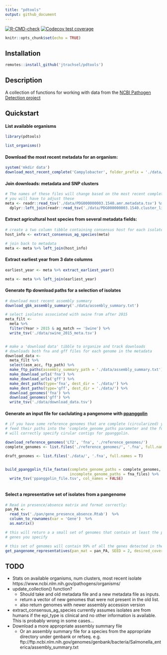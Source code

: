 ```yaml
---
title: "pdtools"
output: github_document
---
```


<!-- badges: start -->
  
[![R-CMD-check](https://github.com/Jtrachsel/pdtools/actions/workflows/R-CMD-check.yaml/badge.svg)](https://github.com/Jtrachsel/pdtools/actions/workflows/R-CMD-check.yaml)  [![Codecov test coverage](https://codecov.io/gh/Jtrachsel/pdtools/branch/main/graph/badge.svg)](https://app.codecov.io/gh/Jtrachsel/pdtools?branch=main)

<!-- badges: end -->

```r
knitr::opts_chunk$set(echo = TRUE)
```

## Installation


```r
remotes::install_github('jtrachsel/pdtools')
```

## Description  

A collection of functions for working with data from the
[NCBI Pathogen Detection project](https://www.ncbi.nlm.nih.gov/pathogens/)  


## Quickstart  

#### List available organisms

```r

library(pdtools)

list_organisms()

```



#### Download the most recent metadata for an organism:  
```r
system('mkdir data')
download_most_recent_complete('Campylobacter', folder_prefix = './data/')
```


#### Join downloads: metadata and SNP clusters

```r
# The names of these files will change based on the most recent complete data
# you will have to adjust these
meta <- readr::read_tsv('./data/PDG000000003.1540.amr.metadata.tsv') %>% 
  dplyr::left_join(readr::read_tsv('./data/PDG000000003.1540.cluster_list.tsv'))
```

#### Extract agricultural host species from several metadata fields:  
```r
# create a two column tibble containing consensus host for each isolate
host_info <- extract_consensus_ag_species(meta)

# join back to metadata
meta <- meta %>% left_join(host_info)
```

#### Extract earliest year from 3 date columns  
```r

earliest_year <- meta %>% extract_earliest_year()

meta <- meta %>% left_join(earliest_year)
```


#### Generate ftp download paths for a selection of isolates
```r
# download most recent assembly summary
download_gbk_assembly_summary('./data/assembly_summary.txt')

# select isolates associated with swine from after 2015
meta_filt <-
  meta %>%
  filter(Year > 2015 & ag_match == 'Swine') %>% 
  write_tsv('./data/swine_2015_meta.tsv')


# make a 'download data' tibble to organize and track downloads
# downloads both fna and gff files for each genome in the metadata
download_data <- 
  meta_filt %>% 
  select(asm_acc, ftp_path) %>% 
  make_ftp_paths(assembly_summary_path = './data/assembly_summary.txt') %>% 
  make_download_urls('fna') %>% 
  make_download_urls('gff') %>% 
  make_dest_paths(type='fna', dest_dir = './data/') %>% 
  make_dest_paths(type='gff', dest_dir = './data/') %>% 
  download_genomes('fna') %>% 
  download_genomes('gff') %>% 
  write_tsv('./data/download_data.tsv')


```

#### Generate an input file for caclulating a pangenome with [ppanggolin](https://github.com/labgem/PPanGGOLiN)  

```r
# if you have some reference genomes that are complete (circularized) you can 
# feed their paths into the 'complete_genome_paths parameter and the function
# will correctly specify cirular contigs for ppanggolin.  

download_reference_genomes('LT2', 'fna', './reference_genomes/')
complete_genomes <- list.files('./reference_genomes/', '.fna', full.names = T)

draft_genomes <- list.files('./data/', '.fna', full.names = T)


build_ppanggolin_file_fastas(complete_genome_paths = complete_genomes, 
                             incomplete_genome_paths = fna_files) %>% 
  write_tsv('ppanggolin_file.tsv', col_names = FALSE)



```


#### Select a representative set of isolates from a pangenome  

```r
# Read in presence/absence matrix and format correctly:
pan_PA <-
  read_tsv('./pan/gene_presence_absence.Rtab')  %>% 
  column_to_rownames(var = 'Gene')  %>% 
  as.matrix() 

# this will return a a small set of genomes that contain at least the proportion of
# genes you specify

# this set of genomes will contain 99% of all the genes detected in the pangenome
get_pangenome_representatives(pan_mat = pan_PA, SEED = 2, desired_coverage = .99)

```


## TODO  
- Stats on available organisms, num clusters, most recent isolate
  https://www.ncbi.nlm.nih.gov/pathogens/organisms/
- update_collection() function?
  - Should take and old metadata file and a new metadata file as inputs.  
  - return a vector of new genomes that were not present in the old list. 
  - also return genomes with newer assembly accession version  
- extract_consensus_ag_species currently assumes isolates are from humans if the epi_type is clinical and no other information is available.  This is probably wrong in some cases...
- Download a more appropriate assembly summary file
  - Or an assembly summary file for a species from the appropriate directory under genbank or refseq. e.g.
ftp://ftp.ncbi.nlm.nih.gov/genomes/genbank/bacteria/Salmonella_enterica/assembly_summary.txt


